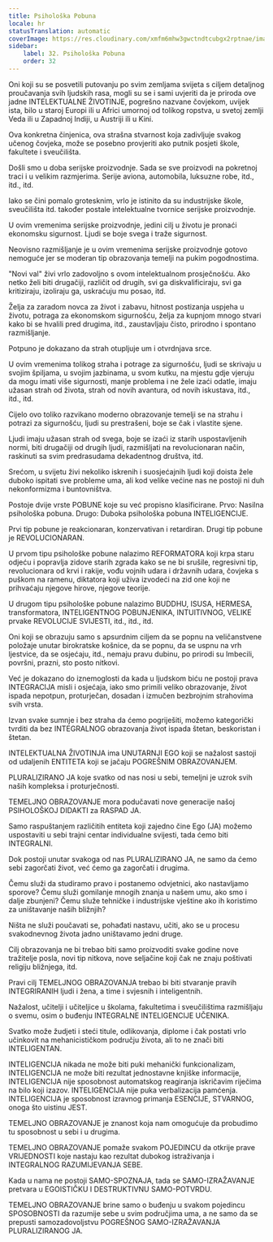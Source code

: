 ```yaml
---
title: Psihološka Pobuna
locale: hr
statusTranslation: automatic
coverImage: https://res.cloudinary.com/xmfm6mhw3gwctndtcubgx2rptnae/image/upload/v1740337243/small_cover_educacion_fundamental_a051170f1c.webp
sidebar:
    label: 32. Psihološka Pobuna
    order: 32
---
```

Oni koji su se posvetili putovanju po svim zemljama svijeta s ciljem detaljnog proučavanja svih ljudskih rasa, mogli su se i sami uvjeriti da je priroda ove jadne INTELEKTUALNE ŽIVOTINJE, pogrešno nazvane čovjekom, uvijek ista, bilo u staroj Europi ili u Africi umornoj od tolikog ropstva, u svetoj zemlji Veda ili u Zapadnoj Indiji, u Austriji ili u Kini.

Ova konkretna činjenica, ova strašna stvarnost koja zadivljuje svakog učenog čovjeka, može se posebno provjeriti ako putnik posjeti škole, fakultete i sveučilišta.

Došli smo u doba serijske proizvodnje. Sada se sve proizvodi na pokretnoj traci i u velikim razmjerima. Serije aviona, automobila, luksuzne robe, itd., itd., itd.

Iako se čini pomalo grotesknim, vrlo je istinito da su industrijske škole, sveučilišta itd. također postale intelektualne tvornice serijske proizvodnje.

U ovim vremenima serijske proizvodnje, jedini cilj u životu je pronaći ekonomsku sigurnost. Ljudi se boje svega i traže sigurnost.

Neovisno razmišljanje je u ovim vremenima serijske proizvodnje gotovo nemoguće jer se moderan tip obrazovanja temelji na pukim pogodnostima.

"Novi val" živi vrlo zadovoljno s ovom intelektualnom prosječnošću. Ako netko želi biti drugačiji, različit od drugih, svi ga diskvalificiraju, svi ga kritiziraju, izoliraju ga, uskraćuju mu posao, itd.

Želja za zaradom novca za život i zabavu, hitnost postizanja uspjeha u životu, potraga za ekonomskom sigurnošću, želja za kupnjom mnogo stvari kako bi se hvalili pred drugima, itd., zaustavljaju čisto, prirodno i spontano razmišljanje.

Potpuno je dokazano da strah otupljuje um i otvrdnjava srce.

U ovim vremenima tolikog straha i potrage za sigurnošću, ljudi se skrivaju u svojim špiljama, u svojim jazbinama, u svom kutku, na mjestu gdje vjeruju da mogu imati više sigurnosti, manje problema i ne žele izaći odatle, imaju užasan strah od života, strah od novih avantura, od novih iskustava, itd., itd., itd.

Cijelo ovo toliko razvikano moderno obrazovanje temelji se na strahu i potrazi za sigurnošću, ljudi su prestrašeni, boje se čak i vlastite sjene.

Ljudi imaju užasan strah od svega, boje se izaći iz starih uspostavljenih normi, biti drugačiji od drugih ljudi, razmišljati na revolucionaran način, raskinuti sa svim predrasudama dekadentnog društva, itd.

Srećom, u svijetu živi nekoliko iskrenih i suosjećajnih ljudi koji doista žele duboko ispitati sve probleme uma, ali kod velike većine nas ne postoji ni duh nekonformizma i buntovništva.

Postoje dvije vrste POBUNE koje su već propisno klasificirane. Prvo: Nasilna psihološka pobuna. Drugo: Duboka psihološka pobuna INTELIGENCIJE.

Prvi tip pobune je reakcionaran, konzervativan i retardiran. Drugi tip pobune je REVOLUCIONARAN.

U prvom tipu psihološke pobune nalazimo REFORMATORA koji krpa staru odjeću i popravlja zidove starih zgrada kako se ne bi srušile, regresivni tip, revolucionara od krvi i rakije, vođu vojnih udara i državnih udara, čovjeka s puškom na ramenu, diktatora koji uživa izvodeći na zid one koji ne prihvaćaju njegove hirove, njegove teorije.

U drugom tipu psihološke pobune nalazimo BUDDHU, ISUSA, HERMESA, transformatora, INTELIGENTNOG POBUNJENIKA, INTUITIVNOG, VELIKE prvake REVOLUCIJE SVIJESTI, itd., itd., itd.

Oni koji se obrazuju samo s apsurdnim ciljem da se popnu na veličanstvene položaje unutar birokratske košnice, da se popnu, da se uspnu na vrh ljestvice, da se osjećaju, itd., nemaju pravu dubinu, po prirodi su Imbecili, površni, prazni, sto posto nitkovi.

Već je dokazano do iznemoglosti da kada u ljudskom biću ne postoji prava INTEGRACIJA misli i osjećaja, iako smo primili veliko obrazovanje, život ispada nepotpun, proturječan, dosadan i izmučen bezbrojnim strahovima svih vrsta.

Izvan svake sumnje i bez straha da ćemo pogriješiti, možemo kategorički tvrditi da bez INTEGRALNOG obrazovanja život ispada štetan, beskoristan i štetan.

INTELEKTUALNA ŽIVOTINJA ima UNUTARNJI EGO koji se nažalost sastoji od udaljenih ENTITETA koji se jačaju POGREŠNIM OBRAZOVANJEM.

PLURALIZIRANO JA koje svatko od nas nosi u sebi, temeljni je uzrok svih naših kompleksa i proturječnosti.

TEMELJNO OBRAZOVANJE mora podučavati nove generacije našoj PSIHOLOŠKOJ DIDAKTI za RASPAD JA.

Samo raspuštanjem različitih entiteta koji zajedno čine Ego (JA) možemo uspostaviti u sebi trajni centar individualne svijesti, tada ćemo biti INTEGRALNI.

Dok postoji unutar svakoga od nas PLURALIZIRANO JA, ne samo da ćemo sebi zagorčati život, već ćemo ga zagorčati i drugima.

Čemu služi da studiramo pravo i postanemo odvjetnici, ako nastavljamo sporove? Čemu služi gomilanje mnogih znanja u našem umu, ako smo i dalje zbunjeni? Čemu služe tehničke i industrijske vještine ako ih koristimo za uništavanje naših bližnjih?

Ništa ne služi poučavati se, pohađati nastavu, učiti, ako se u procesu svakodnevnog života jadno uništavamo jedni druge.

Cilj obrazovanja ne bi trebao biti samo proizvoditi svake godine nove tražitelje posla, novi tip nitkova, nove seljačine koji čak ne znaju poštivati ​​religiju bližnjega, itd.

Pravi cilj TEMELJNOG OBRAZOVANJA trebao bi biti stvaranje pravih INTEGRIRANIH ljudi i žena, a time i svjesnih i inteligentnih.

Nažalost, učitelji i učiteljice u školama, fakultetima i sveučilištima razmišljaju o svemu, osim o buđenju INTEGRALNE INTELIGENCIJE UČENIKA.

Svatko može žudjeti i steći titule, odlikovanja, diplome i čak postati vrlo učinkovit na mehanicističkom području života, ali to ne znači biti INTELIGENTAN.

INTELIGENCIJA nikada ne može biti puki mehanički funkcionalizam, INTELIGENCIJA ne može biti rezultat jednostavne knjiške informacije, INTELIGENCIJA nije sposobnost automatskog reagiranja iskričavim riječima na bilo koji izazov. INTELIGENCIJA nije puka verbalizacija pamćenja. INTELIGENCIJA je sposobnost izravnog primanja ESENCIJE, STVARNOG, onoga što uistinu JEST.

TEMELJNO OBRAZOVANJE je znanost koja nam omogućuje da probudimo tu sposobnost u sebi i u drugima.

TEMELJNO OBRAZOVANJE pomaže svakom POJEDINCU da otkrije prave VRIJEDNOSTI koje nastaju kao rezultat dubokog istraživanja i INTEGRALNOG RAZUMIJEVANJA SEBE.

Kada u nama ne postoji SAMO-SPOZNAJA, tada se SAMO-IZRAŽAVANJE pretvara u EGOISTIČKU I DESTRUKTIVNU SAMO-POTVRDU.

TEMELJNO OBRAZOVANJE brine samo o buđenju u svakom pojedincu SPOSOBNOSTI da razumije sebe u svim područjima uma, a ne samo da se prepusti samozadovoljstvu POGREŠNOG SAMO-IZRAŽAVANJA PLURALIZIRANOG JA.

